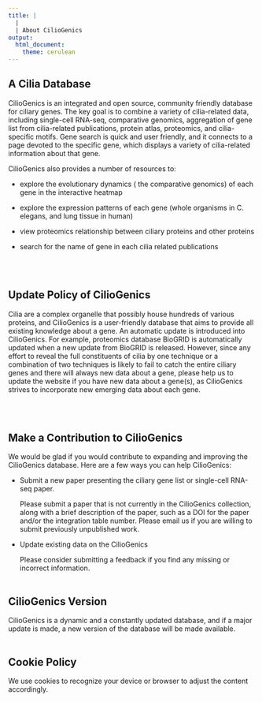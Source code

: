 ```yaml
---
title: | 
  | 
  | About CilioGenics
output: 
  html_document: 
    theme: cerulean
---
```


## A Cilia Database

CilioGenics is an integrated and open source, community friendly database for ciliary genes. The key goal is to combine a variety of cilia-related data, including single-cell RNA-seq, comparative genomics, aggregation of gene list from cilia-related publications, protein atlas, proteomics, and cilia-specific motifs. Gene search is quick and user friendly, and it connects to a page devoted to the specific gene, which displays a variety of cilia-related information about that gene.

CilioGenics also provides a number of resources to:

-   explore the evolutionary dynamics ( the comparative genomics) of each gene in the interactive heatmap

-   explore the expression patterns of each gene (whole organisms in C. elegans, and lung tissue in human)

-   view proteomics relationship between ciliary proteins and other proteins

-   search for the name of gene in each cilia related publications

| <br/><br/>

## Update Policy of CilioGenics

Cilia are a complex organelle that possibly house hundreds of various proteins, and CilioGenics is a user-friendly database that aims to provide all existing knowledge about a gene. An automatic update is introduced into CilioGenics. For example, proteomics database BioGRID is automatically updated when a new update from BioGRID is released. However, since any effort to reveal the full constituents of cilia by one technique or a combination of two techniques is likely to fail to catch the entire ciliary genes and there will always new data about a gene, please help us to update the website if you have new data about a gene(s), as CilioGenics strives to incorporate new emerging data about each gene.

<br/><br/>

## Make a Contribution to CilioGenics

We would be glad if you would contribute to expanding and improving the CilioGenics database. Here are a few ways you can help CilioGenics:

-   Submit a new paper presenting the ciliary gene list or single-cell RNA-seq paper.

    Please submit a paper that is not currently in the CilioGenics collection, along with a brief description of the paper, such as a DOI for the paper and/or the integration table number. Please email us if you are willing to submit previously unpublished work. 

-   Update existing data on the CilioGenics

    Please consider submitting a feedback if you find any missing or incorrect information. <br/><br/>

## CilioGenics Version

CilioGenics is a dynamic and a constantly updated database, and if a major update is made, a new version of the database will be made available. <br/><br/>

## Cookie Policy

We use cookies to recognize your device or browser to adjust the content accordingly.
